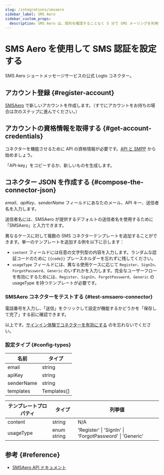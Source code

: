 ```yaml
---
slug: /integrations/smsaero
sidebar_label: SMS Aero
sidebar_custom_props:
  description: SMS Aero は、契約を確認することなく 5 分で SMS メーリングを利用できるようにします。開発者には、アクセス可能なクラスと 24x7 チャットサポートを備えた便利な API が提供されます。
---
```



# SMS Aero を使用して SMS 認証を設定する

SMS Aero ショートメッセージサービスの公式 Logto コネクター。

<GuideTip />

## アカウント登録 \{#register-account}

[SMSAero](https://smsaero.ru/) で新しいアカウントを作成します。（すでにアカウントをお持ちの場合は次のステップに進んでください。）

## アカウントの資格情報を取得する \{#get-account-credentials}

コネクターを機能させるために API の資格情報が必要です。[API と SMPP](https://smsaero.ru/cabinet/settings/apikey/) から始めましょう。

「API-key」をコピーするか、新しいものを生成します。

## コネクター JSON を作成する \{#compose-the-connector-json}

_email_、_apiKey_、_senderName_ フィールドにあなたのメール、API キー、送信者名を入力します。

送信者名には、SMSAero が提供するデフォルトの送信者名を使用するために「SMSAero」と入力できます。

異なるケースに対して複数の SMS コネクターテンプレートを追加することができます。単一のテンプレートを追加する例を以下に示します：

- `content` フィールドには任意の文字列型の内容を入力します。ランダムな認証コードのために `{{code}}` プレースホルダーを忘れずに残してください。
- `usageType` フィールドには、異なる使用ケースに応じて `Register`、`SignIn`、`ForgotPassword`、`Generic` のいずれかを入力します。完全なユーザーフローを有効にするためには、`Register`、`SignIn`、`ForgotPassword`、`Generic` の usageType を持つテンプレートが必要です。

### SMSAero コネクターをテストする \{#test-smsaero-connector}

電話番号を入力し、「送信」をクリックして設定が機能するかどうかを「保存して完了」する前に確認できます。

以上です。[サインイン体験でコネクターを有効にする](/connectors/sms-connectors/#enable-phone-number-sign-up-or-sign-in) のを忘れないでください。

### 設定タイプ \{#config-types}

| 名前       | タイプ      |
| ---------- | ----------- |
| email      | string      |
| apiKey     | string      |
| senderName | string      |
| templates  | Templates[] |

| テンプレートプロパティ | タイプ      | 列挙値                                                  |
| ---------------------- | ----------- | ------------------------------------------------------- |
| content                | string      | N/A                                                     |
| usageType              | enum string | 'Register' \| 'SignIn' \| 'ForgotPassword' \| 'Generic' |

## 参考 \{#reference}

- [SMSAero API ドキュメント](https://smsaero.ru/integration/documentation/api/)
